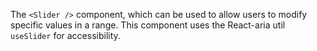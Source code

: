 The `<Slider />` component, which can be used to allow users to modify specific values in a range.
This component uses the React-aria util `useSlider` for accessibility.